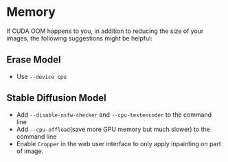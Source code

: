 # Memory

If CUDA OOM happens to you, in addition to reducing the size of your images, the following suggestions might be helpful:

## Erase Model

- Use `--device cpu`

## Stable Diffusion Model

- Add `--disable-nsfw-checker` and `--cpu-textencoder` to the command line
- Add `--cpu-offload`(save more GPU memory but much slower) to the command line
- Enable `Cropper` in the web user interface to only apply inpainting on part of image.
